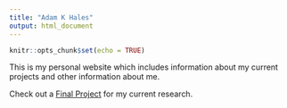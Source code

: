 ```yaml
---
title: "Adam K Hales"
output: html_document
---
```


```r
knitr::opts_chunk$set(echo = TRUE)
```

This is my personal website which includes information about my current projects and other information about me. 

Check out a [Final Project](http://halesadam.github.io/Final_Project/) for my current research. 

